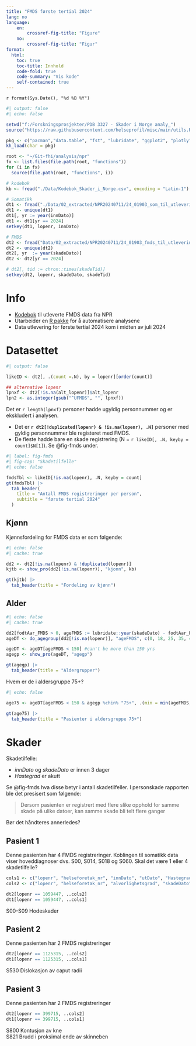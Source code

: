 ```yaml
---
title: "FMDS første tertial 2024"
lang: no
language:
    en:
        crossref-fig-title: "Figure"
    no:
        crossref-fig-title: "Figur"
format:
  html:
    toc: true
    toc-title: Innhold
    code-fold: true
    code-summary: "Vis kode"
    self-contained: true
---
```


`r format(Sys.Date(), "%d %B %Y")`

```r
#| output: false
#| echo: false

setwd("f:/Forskningsprosjekter/PDB 3327 - Skader i Norge analy_")
source("https://raw.githubusercontent.com/helseprofil/misc/main/utils.R")

pkg <- c("pacman","data.table", "fst", "lubridate", "ggplot2", "plotly", "S7", "stringi", "knitr", "gt")
kh_load(char = pkg)

root <- "~/Git-fhi/analysis/npr"
fx <- list.files(file.path(root, "functions"))
for (i in fx)
  source(file.path(root, "functions", i))

# kodebok
kb <- fread("./Data/Kodebok_Skader_i_Norge.csv", encoding = "Latin-1")

# Somatikk
dt1 <- fread("./Data/02_extracted/NPR20240711/24_01903_som_til_utlevering.csv", encoding = "Latin-1")
dt1 <- unique(dt1)
dt1[, yr := year(innDato)]
dt1 <- dt1[yr == 2024]
setkey(dt1, lopenr, innDato)

# FMDS
dt2 <- fread("Data/02_extracted/NPR20240711/24_01903_fmds_til_utlevering.csv", encoding = "Latin-1")
dt2 <- unique(dt2)
dt2[, yr  := year(skadeDato)]
dt2 <- dt2[yr == 2024]

# dt2[, tid := chron::times(skadeTid)]
setkey(dt2, lopenr, skadeDato, skadeTid)
```
# Info

- [Kodebok](https://shiny.fhi-api.com/users/ybk/public/codebook/ "kodebok") til utleverte FMDS data fra NPR 
- Utarbeider en [R pakke](https://fyrtaarn.github.io/fyr/ "fyr") for å automatisere analysene
- Data utlevering for første tertial 2024 kom i midten av juli 2024 

# Datasettet

```r
#| output: false 

likeID <- dt2[, .(count =.N), by = lopenr][order(count)]

## alternative lopenr
lpnxf <- dt2[!is.na(alt_lopenr)]$alt_lopenr
lpn2 <- as.integer(gsub("^UFMDS", "", lpnxf))
```

::: {.callout-note title="OBS!" collapse=true}
Det er `r length(lpnxf)` personer hadde ugyldig personnummer og er ekskludert i analysen.
:::

- Det er **`r dt2[!duplicated(lopenr) & !is.na(lopenr), .N]`** personer med
gyldig personnummer ble registeret med FMDS.
- De fleste hadde bare en skade registrering (N = `r likeID[, .N, keyby = count]$N[1]`). Se @fig-fmds under. 


```r
#| label: fig-fmds
#| fig-cap: "Skadetilfelle"
#| echo: false

fmdsTbl <- likeID[!is.na(lopenr), .N, keyby = count]
gt(fmdsTbl) |>
  tab_header(
    title = "Antall FMDS registreringer per person",
    subtitle = "første tertial 2024"
  )
```

## Kjønn

Kjønnsfordeling for FMDS data er som følgende:

```r
#| echo: false
#| cache: true

dd2 <- dt2[!is.na(lopenr) & !duplicated(lopenr)]
kjtb <- show_pro(dd2[!is.na(lopenr)], "kjonn", kb)

gt(kjtb) |>
  tab_header(title = "Fordeling av kjønn")

```

## Alder

```r
#| echo: false
#| cache: true

dd2[fodtAar_FMDS > 0, ageFMDS := lubridate::year(skadeDato) - fodtAar_FMDS]
ageDT <- do_agegroup(dd2[!is.na(lopenr)], "ageFMDS", c(0, 18, 25, 35, 45, 55, 65, 75, Inf), "agegp")

ageDT <- ageDT[ageFMDS < 150] #can't be more than 150 yrs
agegp <- show_pro(ageDT, "agegp")

gt(agegp) |>
  tab_header(title = "Aldergrupper")

```

Hvem er de i aldersgruppe 75+?

```r
#| echo: false

age75 <- ageDT[ageFMDS < 150 & agegp %chin% "75+", .(min = min(ageFMDS, na.rm = T), max = max(ageFMDS, na.rm = T), med = median(ageFMDS))]

gt(age75) |>
  tab_header(title = "Pasienter i aldersgruppe 75+")

```


# Skader

Skadetilfelle:

- *innDato* og *skadeDato* er innen 3 dager
- *Hastegrad* er akutt

Se @fig-fmds hva disse betyr i antall skadetilfeller. I personskade rapporten ble det presisert som følgende:

> Dersom pasienten er registrert med flere slike opphold for samme skade
> på ulike datoer, kan samme skade bli telt flere ganger

Bør det håndteres annerledes?

## Pasient 1
Denne pasienten har 4 FMDS registreringer. Koblingen til somatikk data viser
hoveddiagnoser dvs. S00, S014, S018 og S060. Skal det være 1 eller 4
skadetilfelle?

```r
cols1 <- c("lopenr", "helseforetak_nr", "innDato", "utDato", "Hastegrad", "hoveddiagnoser")
cols2 <- c("lopenr", "helseforetak_nr", "alvorlighetsgrad", "skadeDato", "skadeMekanisme")

dt2[lopenr == 1059447, ..cols2]
dt1[lopenr == 1059447, ..cols1]
```

::: {.callout-note title="ICD-10"}
S00-S09 Hodeskader
:::

## Pasient 2

Denne pasienten har 2 FMDS registreringer

```r
dt2[lopenr == 1125315, ..cols2]
dt1[lopenr == 1125315, ..cols1]
```

::: {.callout-note title="ICD-10"}
S530 Dislokasjon av caput radii
:::

## Pasient 3

Denne pasienten har 2 FMDS registreringer 

```r
dt2[lopenr == 399715, ..cols2]
dt1[lopenr == 399715, ..cols1]
```

::: {.callout-note title="ICD-10"}
S800 Kontusjon av kne <br/>
S821 Brudd i proksimal ende av skinneben
:::

